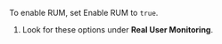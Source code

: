 

To enable RUM, set <DocLink id="enObservabilityApmConfigurationRum" section="enable-rum">Enable RUM</DocLink> to `true`.

<FleetManagedSettings />

1. Look for these options under **Real User Monitoring**.
